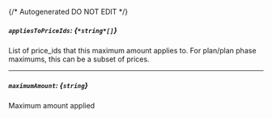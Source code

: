 {/* Autogenerated DO NOT EDIT  */}
##### `appliesToPriceIds`: *{`*string*[]`}*
List of price_ids that this maximum amount applies to. For plan/plan phase maximums, this can be a subset of prices.

---
##### `maximumAmount`: *{`string`}*
Maximum amount applied


